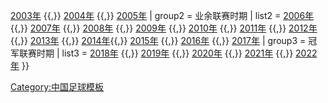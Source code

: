 {{Navbox
|basestyle = background:#DD0000;color:#FBEA0E;
| name  = 中国足球协会会员协会冠军联赛赛季
| title = [[中国足球协会会员协会冠军联赛|<span style="color:#FBEA0E">中国足球协会会员协会冠军联赛赛季</span>]]
| group1 = 丙级联赛时期
| list1 = [[2002年中国足球丙级联赛|2002年]] {{,}} [[2003年中国足球丙级联赛|2003年]] {{,}} [[2004年中国足球丙级联赛|2004年]] {{,}} [[2005年中国足球丙级联赛|2005年]] 
| group2 = 业余联赛时期
| list2 = [[2006年中国足球协会业余联赛|2006年]] {{,}} [[2007年中国足球协会业余联赛|2007年]] {{,}} [[2008年中国足球协会业余联赛|2008年]] {{,}} [[2009年中国足球协会业余联赛|2009年]] {{,}} [[2010年中国足球协会业余联赛|2010年]] {{,}} [[2011年中国足球协会业余联赛|2011年]] {{,}} [[2012年中国足球协会业余联赛|2012年]] {{,}} [[2013年中国足球协会业余联赛|2013年]] {{,}} [[2014年中国足球协会业余联赛|2014年]]{{,}} [[2015年中国足球协会业余联赛|2015年]] {{,}} [[2016年中国足球协会业余联赛|2016年]] {{,}} [[2017年中国足球协会业余联赛|2017年]]
| group3 = 冠军联赛时期
| list3 = [[2018年中国足球协会会员协会冠军联赛|2018年]] {{,}} [[2019年中国足球协会会员协会冠军联赛|2019年]] {{,}} [[2020年中国足球协会会员协会冠军联赛|2020年]] {{,}} [[2021年中国足球协会会员协会冠军联赛|2021年]] {{,}} [[2022年中国足球协会会员协会冠军联赛|2022年]]
}}
<noinclude>[[Category:中国足球模板]]</noinclude>